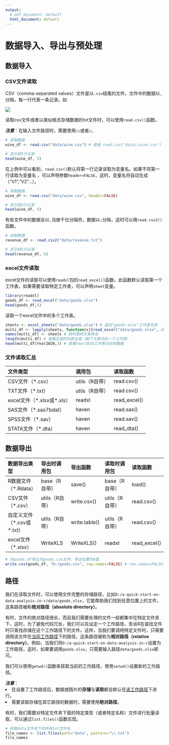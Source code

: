 ```yaml
---
output:
  # pdf_document: default
  html_document: default
---
```


# 数据导入、导出与预处理
## 数据导入
### CSV文件读取
CSV（comma-separated values）文件是以`.csv`结尾的文件，文件中的数据以`,`分隔，每一行代表一条记录。如

![](./img/chapter2-csv.png)

读取csv文件或者以类似格式存储数据的txt文件时，可以使用`read.csv()`函数。

***注意***：在输入文件路径时，需要使用`\\`或者`/`。
```r
# 读取数据
wine_df <- read.csv("data/wine.csv") # 或者 read.csv("data\\wine.csv")

# 显示前5行记录
head(wine_df, 5)
```
在上例中可以看到，`read.csv()`默认将第一行记录读取为变量名。如果不将第一行读取为变量名
，可以声明参数`header=FALSE`，这时，变量名将自动生成（“V1”,“V2”...）。
```r
# 读取数据
wine_df <- read.csv("data/wine.csv", header=FALSE)

# 显示前5行记录
head(wine_df, 5)
```
有些文件中的数据会以`,`当做千位分隔符，数据以`;`分隔，这时可以用`read.csv2()`函数。
```r
# 读取数据
revenue_df <- read.csv2("data/revenue.txt")

# 显示前5行记录
head(revenue_df, 5)
```
### excel文件读取
excel文件的读取可以使用`readxl`包的`read_excel()`函数。此函数默认读取第一个工作表，如果需要读取特定工作表，可以声明`sheet`变量。
```r
library(readxl)
goods_df <- read_excel("data/goods.xlsx")
head(goods_df,5)
```

读取一个excel文件中的多个工作表。
```r
sheets <- excel_sheets("data/goods.xlsx") # 返回"goods.xlsx"工作表名称
multi_df <- lapply(sheets, function(x){read_excel("data/goods.xlsx", sheet=x)}) # 读取每个工作表为数据框并返回列表
names(multi_df) <- sheets # 给列表的元素命名
length(multi_df) # 查看生成的列表长度（每个元素对应一个工作表）
head(multi_df$Year2020,3) # 查看Year2020工作表对应的数据
```

### 文件读取汇总
|文件类型|调用包|读取函数|
|:---|:---|:---|
|CSV文件（*.csv）|utils（R自带）|read.csv()|
|TXT文件（*.txt）|utils（R自带）|read.csv()|
|excel文件（\*.xlsx或\*.xls）|readxl|read_excel()|
|SAS文件（*.sas7bdat）|haven|read.sas()|
|SPSS文件（*.sav）|haven|read.sav()|
|STATA文件（*.dta）|haven|read_dta()|

## 数据导出
|数据导出类型|导出时调用包|导出函数|读取时调用包|读取函数|
|:---|:---|:---|:---|:---|
|R数据文件（*.Rdata）|base（R自带）|save()|base（R自带）|load()|
|CSV文件（*.csv）|utils（R自带）|write.csv()|utils（R自带）|read.csv()|
|自定义文件（\*.csv或\*.txt）|utils（R自带）|write.table()|utils（R自带）|read.csv()|
|excel文件（*.xlsx）|WriteXLS|WriteXLS()|readxl|read_excel()|

```r
# 将goods_df导出为goods.csv文件，导出位置为D盘
write.csv(goods_df, "D:/goods.csv", row.names=FALSE) # row.names=FALSE时将不会导出数据索引值
```

## 路径
我们在读取文件时，可以使用文件完整的存储路径，比如`D:/a-quick-start-on-data-analysis-in-r/data/goods.xlsx`，它能帮助我们找到任意位置上的文件，这条路径被称**绝对路径（absolute directory）**。

有时，文件的绝对路径很长，而且我们需要处理的文件一般都集中在特定文件夹下，这时，为了避免代码冗长，我们可以先设定一个工作路径，告诉R在查找文件时只查找存储在这个工作路径下的文件。这样，当我们要调用特定文件时，只需要调用该文件在<u>当前工作路径</u>下的路径，这条路径被称为**相对路径（relative directory）**。例如，当我们将`D:/a-quick-start-on-data-analysis-in-r`设置为工作路径，这时，如果要调用`goods.xlsx`，只需要输入路径`data/goods.xlsx`即可。

我们可以使用`getwd()`函数来获取当前的工作路径，使用`setwd()`设置新的工作路径。

***注意***：
<li>在设置了工作路径后，数据或图片的**存储**与**读取**都会默认在<u>该工作路径</u>下进行。</li>
<li>需要读取存储在其它路径的数据时，需要使用**绝对路径**。</li>

有时，我们需要对特定文件夹下面的特定类型（或者特定名称）文件进行批量读取，可以通过`list.files()`函数实现。

```r
# 获取data文件夹下的所有txt文件名
file_names <- list.files(path="data", pattern="\\.txt")
file_names
```